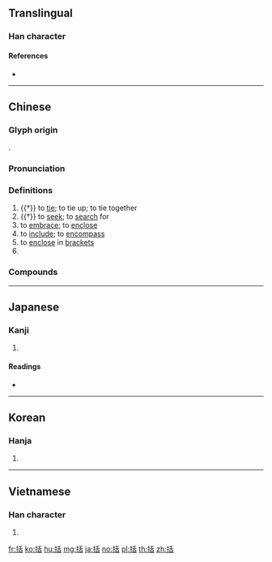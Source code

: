 {{character info/new}}
==Translingual==

===Han character===
{{Han char|rn=64|rad=手|as=06|sn=9|four=52064|canj=QHJR|ids=⿰扌舌}}

====References====
* {{Han ref|kx=0427.190|dkj=11988|dj=0776.160|hdz=31870.010|uh=62EC|ud=25324|bh=AC41|bd=44097}}

----

==Chinese==
{{zh-forms}}

===Glyph origin===
{{Han etym}}
{{Han compound|手|栝|ls=psc|c1=s|c2=p|t1=hand}}.

===Pronunciation===
{{zh-pron
|m=括
|c=kut3,gwaat3
|h=pfs=
|md=
|mn=koah
|w=4kuaq
|mc=y
|oc=y
|cat=v
}}

===Definitions===
{{zh-hanzi}}

# {{†}} to [[tie]]; to tie up; to tie together
# {{†}} to [[seek]]; to [[search]] for
# to [[embrace]]; to [[enclose]]
# to [[include]]; to [[encompass]]
# to [[enclose]] in [[brackets]]
# {{surname|lang=zh}}

===Compounds===
{{zh-der|包括|刷括|含括|囊括|大括弧|帖括|帖括業|扎括|括刷|括剌剌|括囊|括囊守祿|括囊拱手|括地皮|括帖|括弧|括括叫|括搭|括毒|括約肌|括號|括髮|搜括|概括|概括承受|機括|檢括|沈括|瘦括括|盆成括|盤成括|簡括|籠括|統括|綜括|總括|罵罵括括|賅括|隱括|頂括括}}

----

==Japanese==

===Kanji===
{{ja-kanji|grade=c|rs=手06}}

# {{defn|lang=ja|sort=手06}}

====Readings====
* {{ja-readings|goon=[[かち]] (kachi)|kanon=[[かつ]] (katsu)|kun=[[くくる]] (kukuru), [[くくり]] (kukuri)}}

----

==Korean==

===Hanja===
{{ko-hanja|hangeul=[[괄]]|eumhun=|rv=gwal|mr=kwal|y=kwal}}

# {{defn|lang=ko|sort=手06}}

----

==Vietnamese==

===Han character===
{{vi-hantu|[[quát]], [[khoát]], [[quất]], [[quét]]|rs=手06}}

# {{defn|lang=vi}}

[[fr:括]]
[[ko:括]]
[[hu:括]]
[[mg:括]]
[[ja:括]]
[[no:括]]
[[pl:括]]
[[th:括]]
[[zh:括]]
